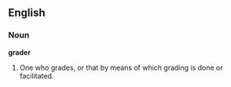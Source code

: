 ==English==

===Noun===

'''grader'''

#One who grades, or that by means of which grading is done or facilitated.